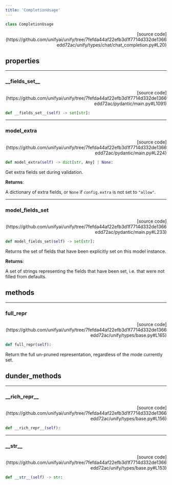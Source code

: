 ```yaml
---
title: 'CompletionUsage'
---
```


```python
class CompletionUsage
```

<p align="right">[source code](https://github.com/unifyai/unify/tree/7fefda44af22efb3d1f7714d332de1366edd72ac/unify/types/chat/chat_completion.py#L20)</p>



## properties

---

### \_\_fields\_set\_\_

<p align="right">[source code](https://github.com/unifyai/unify/tree/7fefda44af22efb3d1f7714d332de1366edd72ac/pydantic/main.py#L1091)</p>

```python
def __fields_set__(self) -> set[str]:
```



---

### model\_extra

<p align="right">[source code](https://github.com/unifyai/unify/tree/7fefda44af22efb3d1f7714d332de1366edd72ac/pydantic/main.py#L224)</p>

```python
def model_extra(self) -> dict[str, Any] | None:
```

Get extra fields set during validation.

**Returns**:

A dictionary of extra fields, or `None` if `config.extra` is not set to `"allow"`.

---

### model\_fields\_set

<p align="right">[source code](https://github.com/unifyai/unify/tree/7fefda44af22efb3d1f7714d332de1366edd72ac/pydantic/main.py#L233)</p>

```python
def model_fields_set(self) -> set[str]:
```

Returns the set of fields that have been explicitly set on this model instance.

**Returns**:

A set of strings representing the fields that have been set,
i.e. that were not filled from defaults.

## methods

---

### full\_repr

<p align="right">[source code](https://github.com/unifyai/unify/tree/7fefda44af22efb3d1f7714d332de1366edd72ac/unify/types/base.py#L165)</p>

```python
def full_repr(self):
```

Return the full un-pruned representation, regardless of the mode currently set.

## dunder_methods

---

### \_\_rich\_repr\_\_

<p align="right">[source code](https://github.com/unifyai/unify/tree/7fefda44af22efb3d1f7714d332de1366edd72ac/unify/types/base.py#L156)</p>

```python
def __rich_repr__(self):
```



---

### \_\_str\_\_

<p align="right">[source code](https://github.com/unifyai/unify/tree/7fefda44af22efb3d1f7714d332de1366edd72ac/unify/types/base.py#L153)</p>

```python
def __str__(self) -> str:
```

